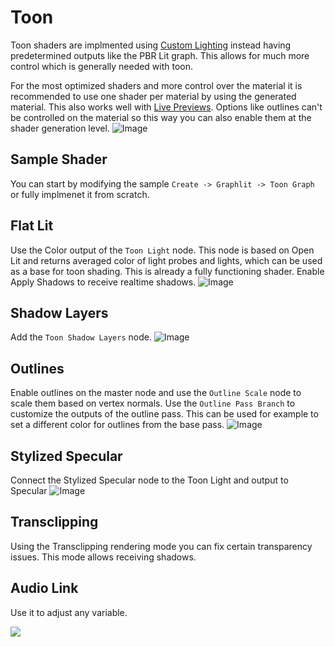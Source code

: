 # Toon

Toon shaders are implmented using [Custom Lighting](./custom-lighting.mdx) instead having predetermined outputs like the PBR Lit graph.
This allows for much more control which is generally needed with toon.

For the most optimized shaders and more control over the material it is recommended to use one shader per material by using the generated material.
This also works well with [Live Previews](./live-preview.mdx).
Options like outlines can't be controlled on the material so this way you can also enable them at the shader generation level.
![Image](/generated-material.png)

## Sample Shader

You can start by modifying the sample `Create -> Graphlit -> Toon Graph` or fully implmenet it from scratch.

## Flat Lit

Use the Color output of the `Toon Light` node.
This node is based on Open Lit and returns averaged color of light probes and lights, which can be used as a base for toon shading.
This is already a fully functioning shader.
Enable Apply Shadows to receive realtime shadows.
![Image](/flat-lit.png)

## Shadow Layers

Add the `Toon Shadow Layers` node.
![Image](/toon-shadow.png)

## Outlines

Enable outlines on the master node and use the `Outline Scale` node to scale them based on vertex normals.
Use the `Outline Pass Branch` to customize the outputs of the outline pass.
This can be used for example to set a different color for outlines from the base pass.
![Image](/outlines.png)

## Stylized Specular

Connect the Stylized Specular node to the Toon Light and output to Specular
![Image](/stylized-specular.png)

## Transclipping

Using the Transclipping rendering mode you can fix certain transparency issues.
This mode allows receiving shadows.

## Audio Link

Use it to adjust any variable.

<Image src="/Graphlit/audiolink.avif" width={1000} height={500} />
